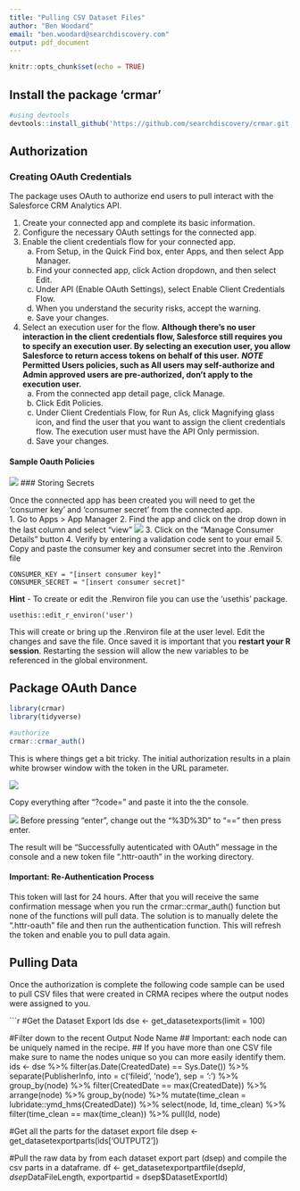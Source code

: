 ```yaml
---
title: "Pulling CSV Dataset Files"
author: "Ben Woodard"
email: "ben.woodard@searchdiscovery.com"
output: pdf_document
---
```


```r
knitr::opts_chunk$set(echo = TRUE)
```

## Install the package 'crmar'
```r
#using devtools
devtools::install_github('https://github.com/searchdiscovery/crmar.git')
```

## Authorization

### Creating OAuth Credentials

The package uses OAuth to authorize end users to pull interact with the Salesforce CRM Analytics API.

1. Create your connected app and complete its basic information.
2. Configure the necessary OAuth settings for the connected app.
3. Enable the client credentials flow for your connected app.
    a. From Setup, in the Quick Find box, enter Apps, and then select App Manager.
    b. Find your connected app, click Action dropdown, and then select Edit.
    c. Under API (Enable OAuth Settings), select Enable Client Credentials Flow.
    d. When you understand the security risks, accept the warning.
    e. Save your changes.
4. Select an execution user for the flow.
    **Although there’s no user interaction in the client credentials flow, Salesforce still requires you to specify an execution user. By selecting an execution user, you allow Salesforce to return access tokens on behalf of this user.**
    ***NOTE* Permitted Users policies, such as All users may self-authorize and Admin approved users are pre-authorized, don’t apply to the execution user.**
    a. From the connected app detail page, click Manage.
    b. Click Edit Policies.
    c. Under Client Credentials Flow, for Run As, click Magnifying glass icon, and find the user that you want to assign the client credentials flow.
The execution user must have the API Only permission.
    d. Save your changes.
    
#### Sample Oauth Policies
![](images/sample_oauthpolicies.png)
### Storing Secrets

Once the connected app has been created you will need to get the 'consumer key' and 'consumer secret' from the connected app.  
1. Go to Apps > App Manager 
2. Find the app and click on the drop down in the last column and select "view"
![](images/view_connected_app.png)
3. Click on the "Manage Consumer Details" button
4. Verify by entering a validation code sent to your email
5. Copy and paste the consumer key and consumer secret into the .Renviron file

```
CONSUMER_KEY = "[insert consumer key]"
CONSUMER_SECRET = "[insert consumer secret]"
```

**Hint** - To create or edit the .Renviron file you can use the 'usethis' package.
```
usethis::edit_r_environ('user')
```
This will create or bring up the .Renviron file at the user level.  Edit the changes and save the file. Once saved it is important that you **restart your R session**. Restarting the session will allow the new variables to be referenced in the global environment.
                       
## Package OAuth Dance

```r
library(crmar)
library(tidyverse)

#authorize
crmar::crmar_auth()
```

This is where things get a bit tricky.  The initial authorization results in a plain white browser window with the token in the URL parameter.

![](images/Screen Shot 2022-12-15 at 11.09.49 AM.png)

Copy everything after "?code=" and paste it into the the console.

![](images/enter_auth_code.png)
Before pressing "enter", change out the "%3D%3D" to "==" then press enter. 

The result will be "Successfully autenticated with OAuth" message in the console and a new token file ".httr-oauth" in the working directory.

#### Important: Re-Authentication Process

This token will last for 24 hours. After that you will receive the same confirmation message when you run the crmar::crmar_auth() function but none of the functions will pull data.  The solution is to manually delete the ".httr-oauth" file and then run the authentication function.  This will refresh the token and enable you to pull data again.

## Pulling Data

Once the authorization is complete the following code sample can be used to pull CSV files that were created in CRMA recipes where the output nodes were assigned to you.

```r
#Get the Dataset Export Ids
dse <- get_datasetexports(limit = 100)

#Filter down to the recent Output Node Name 
## Important: each node can be uniquely named in the recipe.
## If you have more than one CSV file make sure to name the nodes unique so you can more easily identify them.
ids <- dse %>%
  filter(as.Date(CreatedDate) == Sys.Date()) %>%
  separate(PublisherInfo, into = c('fileid', 'node'), sep = ':') %>%
  group_by(node) %>%
  filter(CreatedDate == max(CreatedDate)) %>%
  arrange(node) %>%
  group_by(node) %>%
  mutate(time_clean = lubridate::ymd_hms(CreatedDate)) %>%
  select(node, Id, time_clean) %>%
  filter(time_clean == max(time_clean)) %>%
  pull(Id, node)

#Get all the parts for the dataset export file
dsep <- get_datasetexportparts(ids['OUTPUT2'])


#Pull the raw data by from each dataset export part (dsep) and compile the csv parts in a dataframe.
df <- get_datasetexportpartfile(dsep$Id, dsep$DataFileLength, exportpartid = dsep$DatasetExportId)

